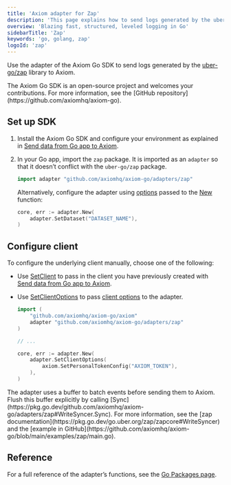 ```yaml
---
title: 'Axiom adapter for Zap'
description: 'This page explains how to send logs generated by the uber-go/zap library to Axiom.'
overview: 'Blazing fast, structured, leveled logging in Go'
sidebarTitle: 'Zap'
keywords: 'go, golang, zap'
logoId: 'zap'
---
```



Use the adapter of the Axiom Go SDK to send logs generated by the [uber-go/zap](https://github.com/uber-go/zap) library to Axiom.

<Note>
The Axiom Go SDK is an open-source project and welcomes your contributions. For more information, see the [GitHub repository](https://github.com/axiomhq/axiom-go).
</Note>

<Prerequisites />

## Set up SDK

1. Install the Axiom Go SDK and configure your environment as explained in [Send data from Go app to Axiom](/guides/go).
1. In your Go app, import the `zap` package. It is imported as an `adapter` so that it doesn’t conflict with the `uber-go/zap` package.

    ```go
    import adapter "github.com/axiomhq/axiom-go/adapters/zap"
    ```

    Alternatively, configure the adapter using [options](https://pkg.go.dev/github.com/axiomhq/axiom-go/adapters/zap#Option) passed to the [New](https://pkg.go.dev/github.com/axiomhq/axiom-go/adapters/zap#New) function:

    ```go
    core, err := adapter.New(
        adapter.SetDataset("DATASET_NAME"),
    )
    ```

    <ReplaceDataset />

## Configure client

To configure the underlying client manually, choose one of the following:

- Use [SetClient](https://pkg.go.dev/github.com/axiomhq/axiom-go/adapters/zap#SetClient) to pass in the client you have previously created with [Send data from Go app to Axiom](/guides/go).
- Use [SetClientOptions](https://pkg.go.dev/github.com/axiomhq/axiom-go/adapters/zap#SetClientOptions) to pass [client options](https://pkg.go.dev/github.com/axiomhq/axiom-go/axiom#Option) to the adapter.

    ```go
    import (
        "github.com/axiomhq/axiom-go/axiom"
        adapter "github.com/axiomhq/axiom-go/adapters/zap"
    )

    // ...

    core, err := adapter.New(
        adapter.SetClientOptions(
            axiom.SetPersonalTokenConfig("AXIOM_TOKEN"),
        ),
    )
    ```

<Note>
The adapter uses a buffer to batch events before sending them to Axiom. Flush this buffer explicitly by calling [Sync](https://pkg.go.dev/github.com/axiomhq/axiom-go/adapters/zap#WriteSyncer.Sync). For more information, see the [zap documentation](https://pkg.go.dev/go.uber.org/zap/zapcore#WriteSyncer) and the [example in GitHub](https://github.com/axiomhq/axiom-go/blob/main/examples/zap/main.go).
</Note>

## Reference

For a full reference of the adapter’s functions, see the [Go Packages page](https://pkg.go.dev/github.com/axiomhq/axiom-go/adapters/zap).